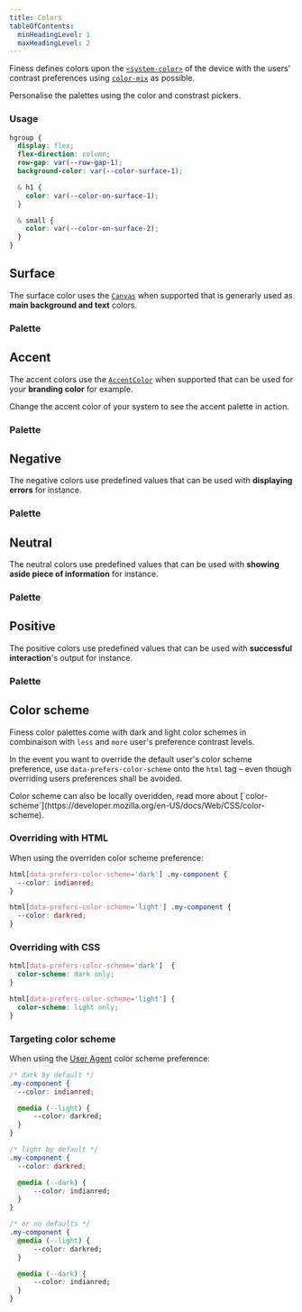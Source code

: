 ```yaml
---
title: Colors
tableOfContents:
  minHeadingLevel: 1
  maxHeadingLevel: 2
---
```






Finess defines colors upon the [`<system-color>`](https://developer.mozilla.org/en-US/docs/Web/CSS/system-color#mark) of the device with the users' contrast preferences using [`color-mix`](https://developer.mozilla.org/en-US/docs/Web/CSS/color_value/color-mix) as possible.

<aside>Personalise the palettes using the color and constrast pickers.</aside>

### Usage

```css "var(--color-on-surface-1)" "var(--color-on-surface-2)" "var(--color-surface-1)"
hgroup {
  display: flex;
  flex-direction: column;
  row-gap: var(--row-gap-1);
  background-color: var(--color-surface-1);

  & h1 {
    color: var(--color-on-surface-1);
  }

  & small {
    color: var(--color-on-surface-2);
  }
}
```

<Colors>

  ## Surface

  The surface color uses the [`Canvas`](https://developer.mozilla.org/en-US/docs/Web/CSS/system-color#mark) when supported that is generarly used as <strong>main background and text</strong> colors.

  <ColorSurface />

  ### Palette
  
  <PaletteSurface />

  ## Accent

  The accent colors use the [`AccentColor`](https://developer.mozilla.org/en-US/docs/Web/CSS/system-color#mark) when supported that can be used for your <strong>branding color</strong> for example.

  <aside>Change the accent color of your system to see the accent palette in action.</aside>

  <ColorAccent />

  ### Palette

  <PaletteAccent />

  ## Negative

  The negative colors use predefined values that can be used with <strong>displaying errors</strong> for instance.

  <ColorNegative />

  ### Palette

  <PaletteNegative />

  ## Neutral

  The neutral colors use predefined values that can be used with <strong>showing aside piece of information</strong> for instance.

  <ColorNeutral />

  ### Palette

  <PaletteNeutral />

  ## Positive

  The positive colors use predefined values that can be used with <strong>successful interaction</strong>'s output for instance.

  <ColorPositive />

  ### Palette

  <PalettePositive />

</Colors>

## Color scheme

Finess color palettes come with dark and light color schemes in combinaison with `less` and `more` user's preference contrast levels.

In the event you want to override the default user's color scheme preference, use `data-prefers-color-scheme` onto the `html` tag – even though overriding users preferences shall be avoided.

<aside>
  <p>Color scheme can also be locally overidden, read more about [`color-scheme`](https://developer.mozilla.org/en-US/docs/Web/CSS/color-scheme).</p>
</aside>

### Overriding with HTML

When using the overriden color scheme preference:

```css
html[data-prefers-color-scheme='dark'] .my-component {
  --color: indianred;
}

html[data-prefers-color-scheme='light'] .my-component {
  --color: darkred;
}
```

### Overriding with CSS

```css
html[data-prefers-color-scheme='dark']  {
  color-scheme: dark only;
}

html[data-prefers-color-scheme='light'] {
  color-scheme: light only;
}
```

### Targeting color scheme

When using the [User Agent](https://developer.mozilla.org/en-US/docs/Glossary/User_agent) color scheme preference:

```css
/* dark by default */
.my-component {
  --color: indianred;

  @media (--light) {
      --color: darkred;
  }
}

/* light by default */
.my-component {
  --color: darkred;

  @media (--dark) {
      --color: indianred;
  }
}

/* or no defaults */
.my-component {
  @media (--light) {
      --color: darkred;
  }

  @media (--dark) {
      --color: indianred;
  }
}
```
